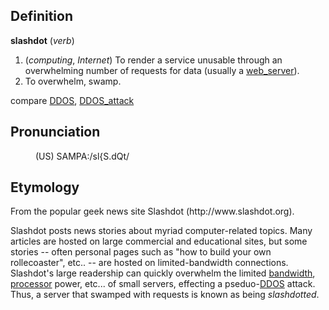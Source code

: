 ==Definition==

'''slashdot''' (''verb'')
# (''computing'', ''Internet'') To render a service unusable through an overwhelming number of requests for data (usually a [[web_server]]).
# To overwhelm, swamp.

compare [[DDOS]], [[DDOS_attack]]

==Pronunciation==
:(US) SAMPA:/sl{S.dQt/

==Etymology==

From the popular geek news site Slashdot (http://www.slashdot.org).

Slashdot posts news stories about myriad computer-related topics.  Many articles are hosted on large commercial and educational sites, but some stories -- often personal pages such as "how to build your own rollecoaster", etc.. -- are hosted on limited-bandwidth connections.  Slashdot's large readership can quickly overwhelm the limited [[bandwidth]], [[processor]] power, etc... of small servers, effecting a pseduo-[[DDOS]] attack.  Thus, a server that swamped with requests is known as being ''slashdotted''.